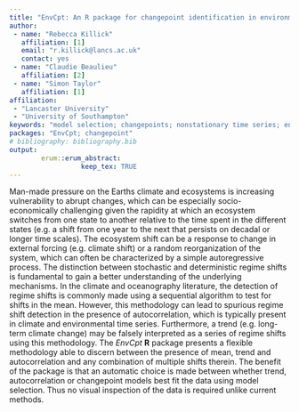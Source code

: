 ---
title: "EnvCpt: An R package for changepoint identification in environmental data"
author:
 - name: "Rebecca Killick"
   affiliation: [1]
   email: "r.killick@lancs.ac.uk"
   contact: yes
 - name: "Claudie Beaulieu"
   affiliation: [2]
 - name: "Simon Taylor"
   affiliation: [1]   
affiliation:
 - "Lancaster University"
 - "University of Southampton"
keywords: "model selection; changepoints; nonstationary time series; environment; oceanography; climate science"
packages: "EnvCpt; changepoint"
# bibliography: bibliography.bib
output:  
        erum::erum_abstract:
                  keep_tex: TRUE
---

Man-made pressure on the Earths climate and ecosystems is increasing
vulnerability to abrupt changes, which can be especially
socio-economically challenging given the rapidity at which an ecosystem
switches from one state to another relative to the time spent in the
different states (e.g. a shift from one year to the next that persists
on decadal or longer time scales). The ecosystem shift can be a response
to change in external forcing (e.g. climate shift) or a random
reorganization of the system, which can often be characterized by a
simple autoregressive process. The distinction between stochastic and
deterministic regime shifts is fundamental to gain a better
understanding of the underlying mechanisms. In the climate and
oceanography literature, the detection of regime shifts is commonly made
using a sequential algorithm to test for shifts in the mean. However,
this methodology can lead to spurious regime shift detection in the
presence of autocorrelation, which is typically present in climate and
environmental time series. Furthermore, a trend (e.g. long-term climate
change) may be falsely interpreted as a series of regime shifts using
this methodology. The *EnvCpt* **R** package presents a flexible methodology
able to discern between the presence of mean, trend and autocorrelation
and any combination of multiple shifts therein. The benefit of the
package is that an automatic choice is made between whether trend,
autocorrelation or changepoint models best fit the data using model
selection. Thus no visual inspection of the data is required unlike
current methods.

<!--  -->
<!-- **References** -->
<!-- @Article{rodionov2006,
  Title = {Use of prewhitening in climate regime shift detection},
  Author = {Rodionov, Sergei N},
  Journal = {Geophysical Research Letters},
  Year = {2006},
  Number = {12},
  Volume = {33},
 
  Publisher = {Wiley Online Library}
 }
 @Article{rodionov2004,
  Title = {A sequential algorithm for testing climate regime shifts},
  Author = {Rodionov, Sergei N},
  Journal = {Geophysical Research Letters},
  Year = {2004},
  Number = {9},
  Volume = {31},
 
  Publisher = {Wiley Online Library}
 } -->
